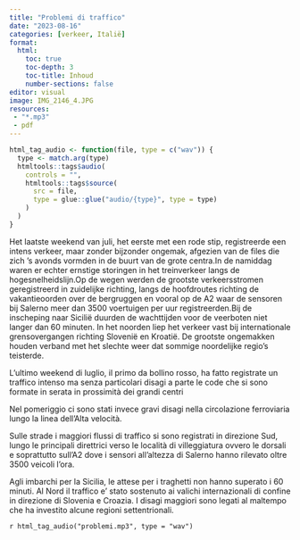 ```yaml
---
title: "Problemi di traffico"
date: "2023-08-16"
categories: [verkeer, Italië]
format:
  html:
    toc: true
    toc-depth: 3
    toc-title: Inhoud
    number-sections: false
editor: visual
image: IMG_2146_4.JPG
resources: 
 - "*.mp3"
 - pdf
---
```



```r
html_tag_audio <- function(file, type = c("wav")) {
  type <- match.arg(type)
  htmltools::tags$audio(
    controls = "",
    htmltools::tags$source(
      src = file,
      type = glue::glue("audio/{type}", type = type)
    )
  )
}
```


[Het laatste weekend van juli, het eerste met een rode stip, registreerde een intens verkeer, maar zonder bijzonder ongemak, afgezien van de files die zich 's avonds vormden in de buurt van de grote centra.In de namiddag waren er echter ernstige storingen in het treinverkeer langs de hogesnelheidslijn.Op de wegen werden de grootste verkeersstromen geregistreerd in zuidelijke richting, langs de hoofdroutes richting de vakantieoorden over de bergruggen en vooral op de A2 waar de sensoren bij Salerno meer dan 3500 voertuigen per uur registreerden.Bij de inscheping naar Sicilië duurden de wachttijden voor de veerboten niet langer dan 60 minuten. In het noorden liep het verkeer vast bij internationale grensovergangen richting Slovenië en Kroatië. De grootste ongemakken houden verband met het slechte weer dat sommige noordelijke regio's teisterde.]{.aside}

L'ultimo weekend di luglio, il primo da bollino rosso, ha fatto registrate un traffico intenso ma senza particolari disagi a parte le code che si sono formate in serata in prossimità dei grandi centri

Nel pomeriggio ci sono stati invece gravi disagi nella circolazione ferroviaria lungo la linea dell'Alta velocità.

Sulle strade i maggiori flussi di traffico si sono registrati in direzione Sud, lungo le principali direttrici verso le località di villeggiatura ovvero le dorsali e soprattutto sull'A2 dove i sensori all'altezza di Salerno hanno rilevato oltre 3500 veicoli l'ora.

Agli imbarchi per la Sicilia, le attese per i traghetti non hanno superato i 60 minuti. Al Nord il traffico e' stato sostenuto ai valichi internazionali di confine in direzione di Slovenia e Croazia. I disagi maggiori sono legati al maltempo che ha investito alcune regioni settentrionali.

`r html_tag_audio("problemi.mp3", type = "wav")`